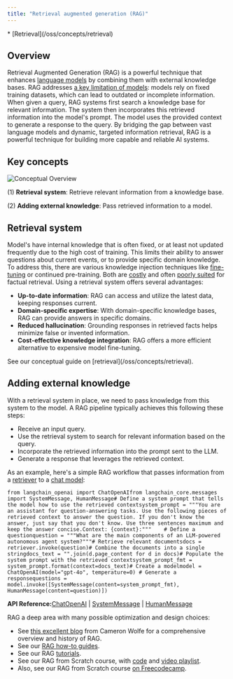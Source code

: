 ```yaml
---
title: "Retrieval augmented generation (RAG)"
---
```


<Info>
  * [Retrieval](/oss/concepts/retrieval)
</Info>

## Overview

Retrieval Augmented Generation (RAG) is a powerful technique that enhances [language models](/oss/concepts/chat_models) by combining them with external knowledge bases. RAG addresses [a key limitation of models](https://www.glean.com/blog/how-to-build-an-ai-assistant-for-the-enterprise): models rely on fixed training datasets, which can lead to outdated or incomplete information. When given a query, RAG systems first search a knowledge base for relevant information. The system then incorporates this retrieved information into the model's prompt. The model uses the provided context to generate a response to the query. By bridging the gap between vast language models and dynamic, targeted information retrieval, RAG is a powerful technique for building more capable and reliable AI systems.

## Key concepts

![Conceptual Overview](/images/oss/concepts/rag/assets/images/rag_concepts-4499b260d1053838a3e361fb54f376ec.png)

(1) **Retrieval system**: Retrieve relevant information from a knowledge base.

(2) **Adding external knowledge**: Pass retrieved information to a model.

## Retrieval system

Model's have internal knowledge that is often fixed, or at least not updated frequently due to the high cost of training. This limits their ability to answer questions about current events, or to provide specific domain knowledge. To address this, there are various knowledge injection techniques like [fine-tuning](https://hamel.dev/blog/posts/fine_tuning_valuable.html) or continued pre-training. Both are [costly](https://www.glean.com/blog/how-to-build-an-ai-assistant-for-the-enterprise) and often [poorly suited](https://www.anyscale.com/blog/fine-tuning-is-for-form-not-facts) for factual retrieval. Using a retrieval system offers several advantages:

* **Up-to-date information**: RAG can access and utilize the latest data, keeping responses current.
* **Domain-specific expertise**: With domain-specific knowledge bases, RAG can provide answers in specific domains.
* **Reduced hallucination**: Grounding responses in retrieved facts helps minimize false or invented information.
* **Cost-effective knowledge integration**: RAG offers a more efficient alternative to expensive model fine-tuning.

<Info>
  See our conceptual guide on [retrieval](/oss/concepts/retrieval).
</Info>

## Adding external knowledge

With a retrieval system in place, we need to pass knowledge from this system to the model. A RAG pipeline typically achieves this following these steps:

* Receive an input query.
* Use the retrieval system to search for relevant information based on the query.
* Incorporate the retrieved information into the prompt sent to the LLM.
* Generate a response that leverages the retrieved context.

As an example, here's a simple RAG workflow that passes information from a [retriever](/oss/concepts/retrievers) to a [chat model](/oss/concepts/chat_models):

```
from langchain_openai import ChatOpenAIfrom langchain_core.messages import SystemMessage, HumanMessage# Define a system prompt that tells the model how to use the retrieved contextsystem_prompt = """You are an assistant for question-answering tasks. Use the following pieces of retrieved context to answer the question. If you don't know the answer, just say that you don't know. Use three sentences maximum and keep the answer concise.Context: {context}:"""    # Define a questionquestion = """What are the main components of an LLM-powered autonomous agent system?"""# Retrieve relevant documentsdocs = retriever.invoke(question)# Combine the documents into a single stringdocs_text = "".join(d.page_content for d in docs)# Populate the system prompt with the retrieved contextsystem_prompt_fmt = system_prompt.format(context=docs_text)# Create a modelmodel = ChatOpenAI(model="gpt-4o", temperature=0) # Generate a responsequestions = model.invoke([SystemMessage(content=system_prompt_fmt),                          HumanMessage(content=question)])
```

**API Reference:**[ChatOpenAI](https://python.langchain.com/api_reference/openai/chat_models/langchain_openai.chat_models.base.ChatOpenAI.html) | [SystemMessage](https://python.langchain.com/api_reference/core/messages/langchain_core.messages.system.SystemMessage.html) | [HumanMessage](https://python.langchain.com/api_reference/core/messages/langchain_core.messages.human.HumanMessage.html)

<Info>
  RAG a deep area with many possible optimization and design choices:

  * See [this excellent blog](https://cameronrwolfe.substack.com/p/a-practitioners-guide-to-retrieval?utm_source=profile\&utm_medium=reader2) from Cameron Wolfe for a comprehensive overview and history of RAG.
  * See our [RAG how-to guides](/oss/how_to/#qa-with-rag).
  * See our RAG [tutorials](/oss/tutorials).
  * See our RAG from Scratch course, with [code](https://github.com/langchain-ai/rag-from-scratch) and [video playlist](https://www.youtube.com/playlist?list=PLfaIDFEXuae2LXbO1_PKyVJiQ23ZztA0x).
  * Also, see our RAG from Scratch course [on Freecodecamp](https://youtu.be/sVcwVQRHIc8?feature=shared).
</Info>
